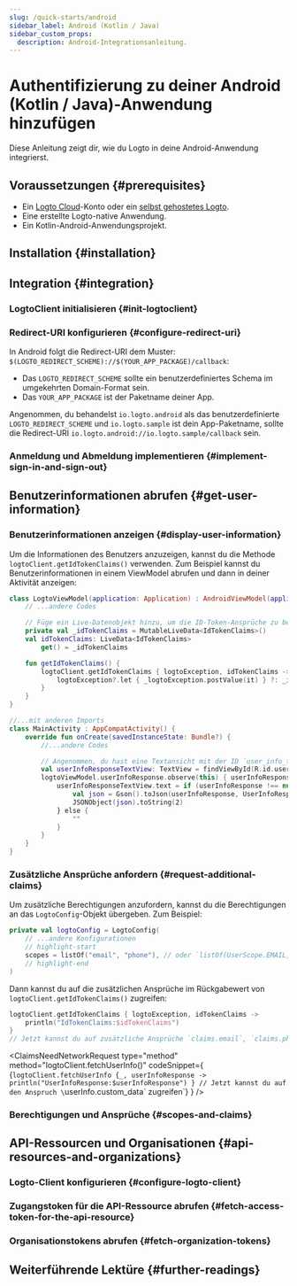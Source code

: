 ```yaml
---
slug: /quick-starts/android
sidebar_label: Android (Kotlin / Java)
sidebar_custom_props:
  description: Android-Integrationsanleitung.
---
```





# Authentifizierung zu deiner Android (Kotlin / Java)-Anwendung hinzufügen

Diese Anleitung zeigt dir, wie du Logto in deine Android-Anwendung integrierst.

<AndroidGuideTip />

## Voraussetzungen \{#prerequisites}

- Ein [Logto Cloud](https://cloud.logto.io)-Konto oder ein [selbst gehostetes Logto](/introduction/set-up-logto-oss).
- Eine erstellte Logto-native Anwendung.
- Ein Kotlin-Android-Anwendungsprojekt.

## Installation \{#installation}

<Installation />

## Integration \{#integration}

### LogtoClient initialisieren \{#init-logtoclient}

<InitLogtoClient />

### Redirect-URI konfigurieren \{#configure-redirect-uri}

<SignInFlowSummary />

<ConfigureRedirectUri
  figureSrc={redirectUriFigure}
  redirectUri="io.logto.android://io.logto.sample/callback"
/>

In Android folgt die Redirect-URI dem Muster: `$(LOGTO_REDIRECT_SCHEME)://$(YOUR_APP_PACKAGE)/callback`:

- Das `LOGTO_REDIRECT_SCHEME` sollte ein benutzerdefiniertes Schema im umgekehrten Domain-Format sein.
- Das `YOUR_APP_PACKAGE` ist der Paketname deiner App.

Angenommen, du behandelst `io.logto.android` als das benutzerdefinierte `LOGTO_REDIRECT_SCHEME` und `io.logto.sample` ist dein App-Paketname, sollte die Redirect-URI `io.logto.android://io.logto.sample/callback` sein.

### Anmeldung und Abmeldung implementieren \{#implement-sign-in-and-sign-out}

<ImplementSignInAndSignOut />

<Checkpoint />

## Benutzerinformationen abrufen \{#get-user-information}

### Benutzerinformationen anzeigen \{#display-user-information}

Um die Informationen des Benutzers anzuzeigen, kannst du die Methode `logtoClient.getIdTokenClaims()` verwenden. Zum Beispiel kannst du Benutzerinformationen in einem ViewModel abrufen und dann in deiner Aktivität anzeigen:

```kotlin title="LogtoModelView.kt"
class LogtoViewModel(application: Application) : AndroidViewModel(application) {
    // ...andere Codes

    // Füge ein Live-Datenobjekt hinzu, um die ID-Token-Ansprüche zu beobachten
    private val _idTokenClaims = MutableLiveData<IdTokenClaims>()
    val idTokenClaims: LiveData<IdTokenClaims>
        get() = _idTokenClaims

    fun getIdTokenClaims() {
        logtoClient.getIdTokenClaims { logtoException, idTokenClaims ->
            logtoException?.let { _logtoException.postValue(it) } ?: _idTokenClaims.postValue(idTokenClaims)
        }
    }
}
```

```kotlin title="MainActivity.kt"
//...mit anderen Imports
class MainActivity : AppCompatActivity() {
    override fun onCreate(savedInstanceState: Bundle?) {
        //...andere Codes

        // Angenommen, du hast eine Textansicht mit der ID `user_info_text_view` in deinem Layout
        val userInfoResponseTextView: TextView = findViewById(R.id.user_info_text_view)
        logtoViewModel.userInfoResponse.observe(this) { userInfoResponse ->
            userInfoResponseTextView.text = if (userInfoResponse !== null) {
                val json = Gson().toJson(userInfoResponse, UserInfoResponse::class.java)
                JSONObject(json).toString(2)
            } else {
                ""
            }
        }
    }
}
```

### Zusätzliche Ansprüche anfordern \{#request-additional-claims}

<FindUserInfoMissing method="logtoClient.getIdTokenClaims()" />

<ScopesAndClaimsIntroduction />

Um zusätzliche Berechtigungen anzufordern, kannst du die Berechtigungen an das `LogtoConfig`-Objekt übergeben. Zum Beispiel:

```kotlin title="LogtoViewModel.kt"
private val logtoConfig = LogtoConfig(
    // ...andere Konfigurationen
    // highlight-start
    scopes = listOf("email", "phone"), // oder `listOf(UserScope.EMAIL, UserScope.PHONE)`
    // highlight-end
)
```

Dann kannst du auf die zusätzlichen Ansprüche im Rückgabewert von `logtoClient.getIdTokenClaims()` zugreifen:

```kotlin
logtoClient.getIdTokenClaims { logtoException, idTokenClaims ->
    println("IdTokenClaims:$idTokenClaims")
}
// Jetzt kannst du auf zusätzliche Ansprüche `claims.email`, `claims.phone` usw. zugreifen.
```

<ClaimsNeedNetworkRequest
  type="method"
  method="logtoClient.fetchUserInfo()"
  codeSnippet={
    <CodeBlock
      language="kotlin"
      title="LogtoViewModel.kt"
    >{`logtoClient.fetchUserInfo {_, userInfoResponse ->
    println("UserInfoResponse:$userInfoResponse")
}
// Jetzt kannst du auf den Anspruch \`userInfo.custom_data\` zugreifen`}</CodeBlock>
  }
/>

### Berechtigungen und Ansprüche \{#scopes-and-claims}

<ScopesAndClaims />

## API-Ressourcen und Organisationen \{#api-resources-and-organizations}

<ApiResourcesDescription />

### Logto-Client konfigurieren \{#configure-logto-client}

<ConfigApiResources />

### Zugangstoken für die API-Ressource abrufen \{#fetch-access-token-for-the-api-resource}

<FetchAccessTokenForApiResources />

### Organisationstokens abrufen \{#fetch-organization-tokens}

<FetchOrganizationTokenForUser />

## Weiterführende Lektüre \{#further-readings}

<FurtherReadings />
